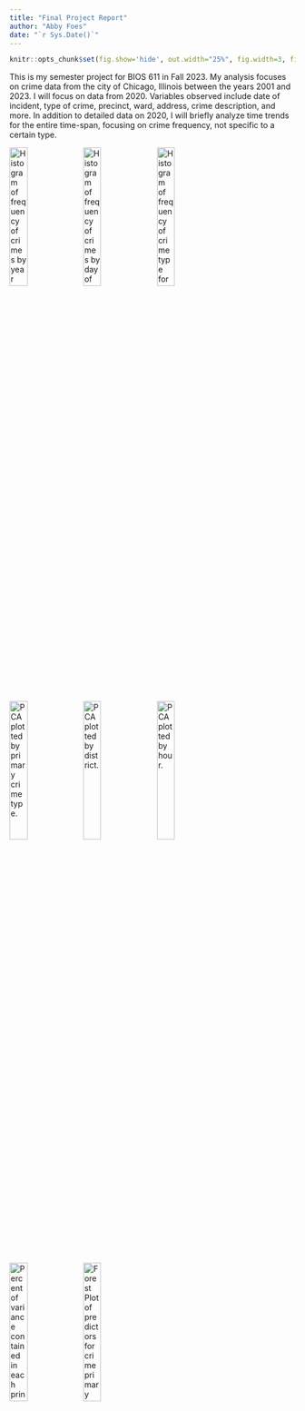 ```yaml
---
title: "Final Project Report"
author: "Abby Foes"
date: "`r Sys.Date()`"
---
```


```r
knitr::opts_chunk$set(fig.show='hide', out.width="25%", fig.width=3, fig.height=2)
```

This is my semester project for BIOS 611 in Fall 2023. My analysis focuses on crime data from the city of Chicago, Illinois between the years 2001 and 2023. I will focus on data from 2020. Variables observed include date of incident, type of crime, precinct, ward, address, crime description, and more. In addition to detailed data on 2020, I will briefly analyze time trends for the entire time-span, focusing on crime frequency, not specific to a certain type.


![Histogram of frequency of crimes by year between 2018 and 2023, irrespective of crime type.](figures/histogram_year.png){width=25%}
![Histogram of frequency of crimes by day of month, combined from years 2018 to 2023, irrespective of crime type.](figures/histogram_day.png){width=25%}
![Histogram of frequency of crime type for year 2020 only.](figures/type_histogram_2020.png){width=25%}
![PCA plotted by primary crime type.](figures/data_on_pc1_pc2.png){width=25%}
![PCA plotted by district.](figures/data_on_pc1_pc2_v2.png){width=25%}
![PCA plotted by hour.](figures/data_on_pc1_pc2_v3.png){width=25%}



![Percent of variance contained in each principal component. Red dashed line indicative of 95% of variance.](figures/variance_by_component.png){width=25%}
![Forest Plot of predictors for crime primary type from logistic regression.](figures/fplot.png){width=25%}
